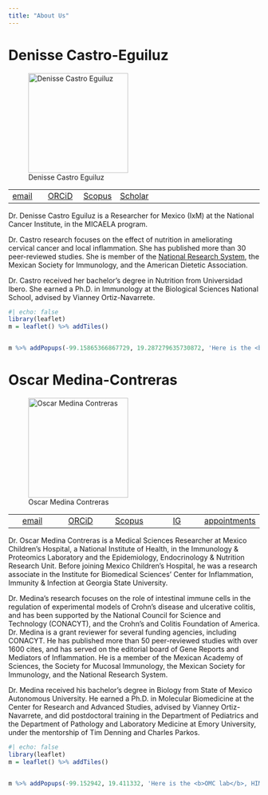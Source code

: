 ```yaml
---
title: "About Us"
---
```


# Denisse Castro-Eguiluz

::: {.column-margin dy=-6em} 

![Denisse Castro Eguiluz](res/den.jpeg){width="200"}
:::

|  |  |  |||
|----|----|----|----|----|----|----|
| [email](mailto:adcastro@secihti.mx) | [ORCiD](https://orcid.org/0000-0001-6873-122X) | [Scopus](https://www.scopus.com/authid/detail.uri?authorId=57193099819) | [Scholar](https://scholar.google.com/citations?hl=en&user=JgIAFVkAAAAJ=en)|

Dr. Denisse Castro Eguiluz is a Researcher for Mexico (IxM) at the National Cancer Institute, in the MICAELA program.

Dr. Castro research focuses on the effect of nutrition in ameliorating cervical cancer and local inflammation. She has published more than 30 peer-reviewed studies. She is member of the [National Research System](https://conacyt.mx/sistema-nacional-de-investigadores/), the Mexican Society for Immunology, and the American Dietetic Association.

Dr. Castro received her bachelor’s degree in Nutrition from Universidad Ibero. She earned a Ph.D. in Immunology at the Biological Sciences National School, advised by Vianney Ortiz-Navarrete.

```r
#| echo: false
library(leaflet)
m = leaflet() %>% addTiles()


m %>% addPopups(-99.15865366867729, 19.287279635730872, 'Here is the <b>Castro lab</b>, INCan')
```

# Oscar Medina-Contreras

::: {.column-margin dy=-6em}

![Oscar Medina Contreras](res/omc.JPG){width="200"}
:::

|  |  |  |  |  |
|:--:|:--:|:--:|:--:|:--:|
| [email](mailto:omedina@himfg.edu.mx) | [ORCiD](https://orcid.org/0000-0002-4432-7780) | [Scopus](https://www.scopus.com/authid/detail.uri?authorId=56013615300) |  [IG](https://www.instagram.com/omc_lab/) |[appointments](https://calendar.app.google/hkxLCktvfEHdX8n27)|

Dr. Oscar Medina Contreras is a Medical Sciences Researcher at Mexico Children's Hospital, a National Institute of Health, in the Immunology & Proteomics Laboratory and the Epidemiology, Endocrinology & Nutrition Research Unit. Before joining Mexico Children's Hospital, he was a research associate in the Institute for Biomedical Sciences' Center for Inflammation, Immunity & Infection at Georgia State University.

Dr. Medina's research focuses on the role of intestinal immune cells in the regulation of experimental models of Crohn’s disease and ulcerative colitis, and has been supported by the National Council for Science and Technology (CONACYT), and the Crohn’s and Colitis Foundation of America. Dr. Medina is a grant reviewer for several funding agencies, including CONACYT. He has published more than 50 peer-reviewed studies with over 1600 cites, and has served on the editorial board of Gene Reports and Mediators of Inflammation. He is a member of the Mexican Academy of Sciences, the Society for Mucosal Immunology, the Mexican Society for Immunology, <!--the American Association of Immunologists, the American Society for Investigative Pathology,--> and the National Research System.

Dr. Medina received his bachelor’s degree in Biology from State of Mexico Autonomous University. He earned a Ph.D. in Molecular Biomedicine at the Center for Research and Advanced Studies, advised by Vianney Ortiz-Navarrete, and did postdoctoral training in the Department of Pediatrics and the Department of Pathology and Laboratory Medicine at Emory University, under the mentorship of Tim Denning and Charles Parkos.

```r
#| echo: false
library(leaflet)
m = leaflet() %>% addTiles()


m %>% addPopups(-99.152942, 19.411332, 'Here is the <b>OMC lab</b>, HIMFG')
```

